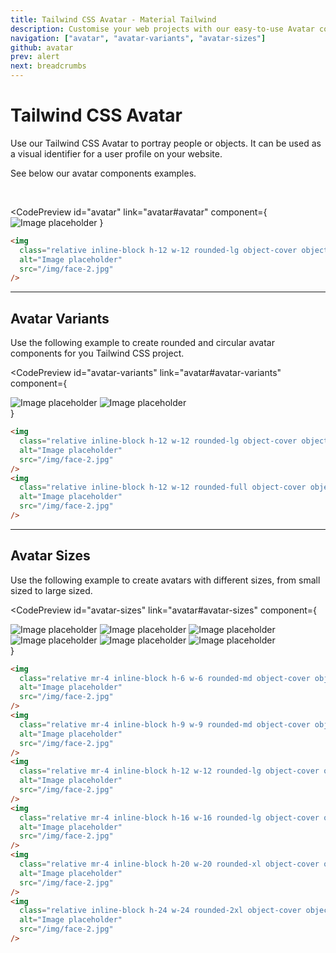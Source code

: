 ```yaml
---
title: Tailwind CSS Avatar - Material Tailwind
description: Customise your web projects with our easy-to-use Avatar component for Tailwind CSS using Material Design guidelines.
navigation: ["avatar", "avatar-variants", "avatar-sizes"]
github: avatar
prev: alert
next: breadcrumbs
---
```


# Tailwind CSS Avatar

Use our Tailwind CSS Avatar to portray people or objects. It can be used as a visual identifier for a user profile on your website.

See below our avatar components examples.

<br />

<CodePreview
  id="avatar"
  link="avatar#avatar"
  component={
    <img
      className="relative inline-block h-12 w-12 rounded-lg object-cover object-center"
      alt="Image placeholder"
      src="/img/face-2.jpg"
    />
  }
>
  ```html
  <img
    class="relative inline-block h-12 w-12 rounded-lg object-cover object-center"
    alt="Image placeholder"
    src="/img/face-2.jpg"
  />
  ```
</CodePreview>

---

## Avatar Variants

Use the following example to create rounded and circular avatar components for you Tailwind CSS project.

<CodePreview
  id="avatar-variants"
  link="avatar#avatar-variants"
  component={
    <div className="flex">
      <img
        className="relative mr-4 inline-block h-12 w-12 rounded-lg object-cover object-center"
        alt="Image placeholder"
        src="/img/face-2.jpg"
      />
      <img
        className="relative inline-block h-12 w-12 rounded-full object-cover object-center"
        alt="Image placeholder"
        src="/img/face-2.jpg"
      />
    </div>
  }
>
  ```html
  <img
    class="relative inline-block h-12 w-12 rounded-lg object-cover object-center"
    alt="Image placeholder"
    src="/img/face-2.jpg"
  />
  <img
    class="relative inline-block h-12 w-12 rounded-full object-cover object-center"
    alt="Image placeholder"
    src="/img/face-2.jpg"
  />
  ```
</CodePreview>

---

## Avatar Sizes

Use the following example to create avatars with different sizes, from small sized to large sized.

<CodePreview
  id="avatar-sizes"
  link="avatar#avatar-sizes"
  component={
    <div className="flex items-end">
      <img
        className="relative mr-4 inline-block h-6 w-6 rounded-md object-cover object-center"
        alt="Image placeholder"
        src="/img/face-2.jpg"
      />
      <img
        className="relative mr-4 inline-block h-9 w-9 rounded-md object-cover object-center"
        alt="Image placeholder"
        src="/img/face-2.jpg"
      />
      <img
        className="relative mr-4 inline-block h-12 w-12 rounded-lg object-cover object-center"
        alt="Image placeholder"
        src="/img/face-2.jpg"
      />
      <img
        className="relative mr-4 inline-block h-16 w-16 rounded-lg object-cover object-center"
        alt="Image placeholder"
        src="/img/face-2.jpg"
      />
      <img
        className="relative mr-4 inline-block h-20 w-20 rounded-xl object-cover object-center"
        alt="Image placeholder"
        src="/img/face-2.jpg"
      />
      <img
        className="relative inline-block h-24 w-24 rounded-2xl object-cover object-center"
        alt="Image placeholder"
        src="/img/face-2.jpg"
      />
    </div>
  }
>
  ```html
  <img
    class="relative mr-4 inline-block h-6 w-6 rounded-md object-cover object-center"
    alt="Image placeholder"
    src="/img/face-2.jpg"
  />
  <img
    class="relative mr-4 inline-block h-9 w-9 rounded-md object-cover object-center"
    alt="Image placeholder"
    src="/img/face-2.jpg"
  />
  <img
    class="relative mr-4 inline-block h-12 w-12 rounded-lg object-cover object-center"
    alt="Image placeholder"
    src="/img/face-2.jpg"
  />
  <img
    class="relative mr-4 inline-block h-16 w-16 rounded-lg object-cover object-center"
    alt="Image placeholder"
    src="/img/face-2.jpg"
  />
  <img
    class="relative mr-4 inline-block h-20 w-20 rounded-xl object-cover object-center"
    alt="Image placeholder"
    src="/img/face-2.jpg"
  />
  <img
    class="relative inline-block h-24 w-24 rounded-2xl object-cover object-center"
    alt="Image placeholder"
    src="/img/face-2.jpg"
  />
  ```
</CodePreview>
